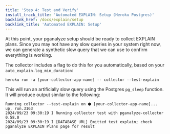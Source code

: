 ```yaml
---
title: 'Step 4: Test and Verify'
install_track_title: 'Automated EXPLAIN: Setup (Heroku Postgres)'
backlink_href: /docs/explain/setup
backlink_title: 'Automated EXPLAIN: Setup'
---
```



At this point, your pganalyze setup should be ready to collect EXPLAIN plans. Since
you may not have any slow queries in your system right now, we can generate a
synthetic slow query that we can use to confirm everything is working.

The collector includes a flag to do this for you automatically, based on your
`auto_explain.log_min_duration`:

```
heroku run -a [your-collector-app-name] -- collector --test-explain
```

This will run an artificially slow query using the Postgres `pg_sleep` function. It
will produce output similar to the following:

```
Running collector --test-explain on ⬢ [your-collector-app-name]... up, run.3163
2024/09/23 09:30:19 I Running collector test with pganalyze-collector 0.58.0
2024/09/23 09:30:19 I [DATABASE_URL] Emitted test explain; check pganalyze EXPLAIN Plans page for result
```

<PublicOnly>
  <VerifyExplainPublic />
</PublicOnly>
